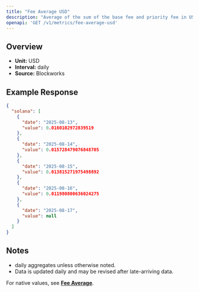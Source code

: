 ```yaml
---
title: "Fee Average USD"
description: "Average of the sum of the base fee and priority fee in USD that day"
openapi: 'GET /v1/metrics/fee-average-usd'
---
```


## Overview

- **Unit:** USD
- **Interval:** daily
- **Source:** Blockworks

## Example Response

```json
{
  "solana": [
    {
      "date": "2025-08-13",
      "value": 0.0160102972839519
    },
    {
      "date": "2025-08-14",
      "value": 0.015728479076848705
    },
    {
      "date": "2025-08-15",
      "value": 0.013815271975498892
    },
    {
      "date": "2025-08-16",
      "value": 0.011980800636024275
    },
    {
      "date": "2025-08-17",
      "value": null
    }
  ]
}
```

## Notes
- daily aggregates unless otherwise noted.
- Data is updated daily and may be revised after late-arriving data.


<Note>For native values, see **[Fee Average](./fee-average)**.</Note>